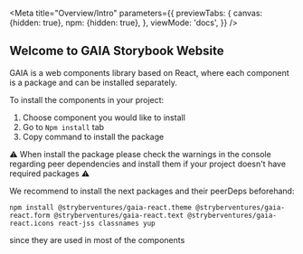 
<Meta title="Overview/Intro" parameters={{
    previewTabs: {
        canvas: {hidden: true},
        npm: {hidden: true},
    },
    viewMode: 'docs',
}} />

## Welcome to GAIA Storybook Website
GAIA is a web components library based on React, where each component is a package and can be installed separately.

To install the components in your project:

1. Choose component you would like to install
2. Go to `Npm install` tab
3. Copy command to install the package

⚠️ When install the package please check the warnings in the console regarding peer dependencies and install them if your project doesn't have required packages ⚠️

We recommend to install the next packages and their peerDeps beforehand:

```shell script
npm install @stryberventures/gaia-react.theme @stryberventures/gaia-react.form @stryberventures/gaia-react.text @stryberventures/gaia-react.icons react-jss classnames yup
```

since they are used in most of the components
